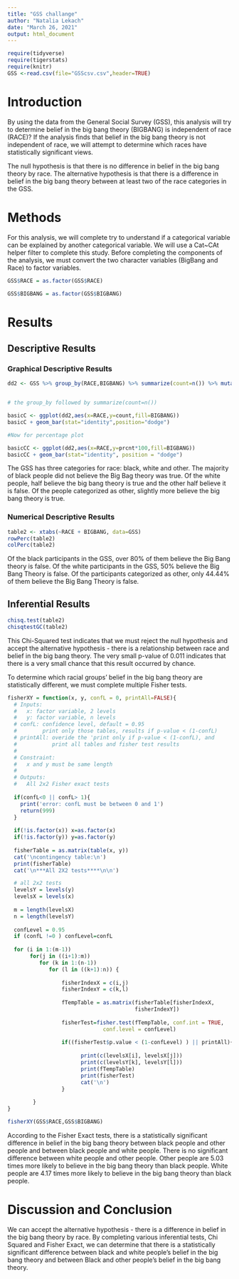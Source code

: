 ```yaml
---
title: "GSS challange"
author: "Natalia Lekach"
date: "March 26, 2021"
output: html_document
---
```


```r
require(tidyverse)
require(tigerstats)
require(knitr)
GSS <-read.csv(file="GSScsv.csv",header=TRUE)
```

# Introduction

<!--In this section you explain what you are trying to show.  Where did the data come from?  What is the research or other question you are trying to answer?.  If you skimp in this section expect to be marked down in your grade. Paint a picture of the project a couple of paragraphs is expected!-->

By using the data from the General Social Survey (GSS), this analysis will try to determine belief in the big bang theory (BIGBANG) is independent of race (RACE)? If the analysis finds that belief in the big bang theory is not independent of race, we will attempt to determine which races have statistically significant views.   

The null hypothesis is that there is no difference in belief in the big bang theory by race.
The alternative hypothesis is that there is a difference in belief in the big bang theory between at least two of the race categories in the GSS.  

# Methods

<!--Decide on your methods:  use "variable analysis" or other appropriate descriptors.  Make sure to choose at least one graphical method and at least one numerical method. Discuss what data manipulations may be needed for example subsetting or other binning procedures and what sort of graphical displays and inferential tools will be used!-->
  
For this analysis, we will complete try to understand if a categorical variable can be explained by another categorical variable. We will use a Cat~CAt helper filter to complete this study. Before completing the components of the analysis, we must convert the two character variables (BigBang and Race) to factor variables.   
```r
GSS$RACE = as.factor(GSS$RACE)
```
```r
GSS$BIGBANG = as.factor(GSS$BIGBANG)
```

# Results

<!--Divide this section into two sub-sections:  One for your descriptive  results and one for your inferential results.!-->

## Descriptive Results

### Graphical Descriptive Results

<!--Graphical results here.  Make sure to show your code.  Provide appropriate labels for axes, giving units if possible, and provide a good title for the graph, too.  Use the graphical results to describe the patterns if any that exist in the data as focused toward the research question. Bottom line is to explain the features of the graph that are relevant to conforming or departing to what is expected by your null hypothesis !-->

```r
dd2 <- GSS %>% group_by(RACE,BIGBANG) %>% summarize(count=n()) %>% mutate(prcnt=count/sum(count))


# the group_by followed by summarize(count=n())

basicC <- ggplot(dd2,aes(x=RACE,y=count,fill=BIGBANG))
basicC + geom_bar(stat="identity",position="dodge")

#Now for percentage plot

basicCC <- ggplot(dd2,aes(x=RACE,y=prcnt*100,fill=BIGBANG)) 
basicCC + geom_bar(stat="identity", position = "dodge")
```

The GSS has three categories for race: black, white and other. The majority of black people did not believe the Big Bag theory was true. Of the white people, half believe the big bang theory is true and the other half believe it is false. Of the people categorized as other, slightly more believe the big bang theory is true.  

### Numerical Descriptive Results

<!--Numerical results go here. Use the numerical results to describe the patterns if any that exist in the data as focused toward the research question!-->

```r
table2 <- xtabs(~RACE + BIGBANG, data=GSS)
rowPerc(table2)
colPerc(table2)
```

Of the black participants in the GSS, over 80% of them believe the Big Bang theory is false. Of the white participants in the GSS, 50% believe the Big Bang Theory is false. Of the participants categorized as other, only 44.44% of them believe the Big Bang Theory is false.   

## Inferential Results

<!--State hypothesis clearly.  Make sure your discussion of the inferential test covers all the aspects that the test output produces, such as test statistic, p-value etc.  Make a decision about the null hypothesis, explain the assumptions on which the selected test/procedure was based, and why the chosen procedure satisfys the assumptions and is appropriate to answer the research question!-->

```r
chisq.test(table2)
chisqtestGC(table2)
```
This Chi-Squared test indicates that we must reject the null hypothesis and accept the alternative hypothesis - there is a relationship between race and belief in the big bang theory. The very small p-value of 0.011 indicates that there is a very small chance that this result occurred by chance. 

To determine which racial groups' belief in the big bang theory are statistically different, we must complete multiple Fisher tests.

```r
fisherXY = function(x, y, confL = 0, printAll=FALSE){
  # Inputs: 
  #   x: factor variable, 2 levels
  #   y: factor variable, n levels
  # confL: confidence level, default = 0.95
  #        print only those tables, results if p-value < (1-confL)
  # printAll: overide the 'print only if p-value < (1-confL), and
  #           print all tables and fisher test results
  #
  # Constraint:
  #   x and y must be same length
  #
  # Outputs:
  #   All 2x2 Fisher exact tests
  
  if(confL<0 || confL> 1){
    print('error: confL must be between 0 and 1')
    return(999)
  }
  
  if(!is.factor(x)) x=as.factor(x)
  if(!is.factor(y)) y=as.factor(y)
  
  fisherTable = as.matrix(table(x, y))
  cat('\ncontingency table:\n')
  print(fisherTable)
  cat('\n***All 2X2 tests****\n\n')

  # all 2x2 tests
  levelsY = levels(y)
  levelsX = levels(x)
  
  m = length(levelsX)
  n = length(levelsY)
  
  confLevel = 0.95
  if (confL !=0 ) confLevel=confL
  
  for (i in 1:(m-1))
       for(j in ((i+1):m))
          for (k in 1:(n-1))
             for (l in ((k+1):n)) {
                
                 fisherIndexX = c(i,j)
                 fisherIndexY = c(k,l)
                 
                 fTempTable = as.matrix(fisherTable[fisherIndexX,
                                        fisherIndexY])
                 
                 fisherTest=fisher.test(fTempTable, conf.int = TRUE, 
                              conf.level = confLevel)
                 
                 if((fisherTest$p.value < (1-confLevel) ) || printAll){
                   
                       print(c(levelsX[i], levelsX[j]))
                       print(c(levelsY[k], levelsY[l]))
                       print(fTempTable)
                       print(fisherTest)
                       cat('\n')
                 }
                 
        }
}

```
```r
fisherXY(GSS$RACE,GSS$BIGBANG)
```
  
According to the Fisher Exact tests, there is a statistically significant difference in belief in the big bang theory between black people and other people and between black people and white people. There is no significant difference between white people and other people. Other people are 5.03 times more likely to believe in the big bang theory than  black people. White people are 4.17 times more likely to believe in the big bang theory than black people.   

# Discussion and Conclusion

<!--Discussion and conclusion here.  If you found a relationship be sure to consider whether the relationship occurs because one of the variavbles causes the other, or whether they perhasps are related for some other reason.  Watch the chapter 6 videos from the GeorgeTown videos collection.!-->

We can accept the alternative hypothesis - there is a difference in belief in the big bang theory by race. By completing various inferential tests, Chi Squared and Fisher Exact, we can determine that there is a statistically significant difference between black and white people's belief in the big bang theory and between Black and other people's belief in the big bang theory.   

